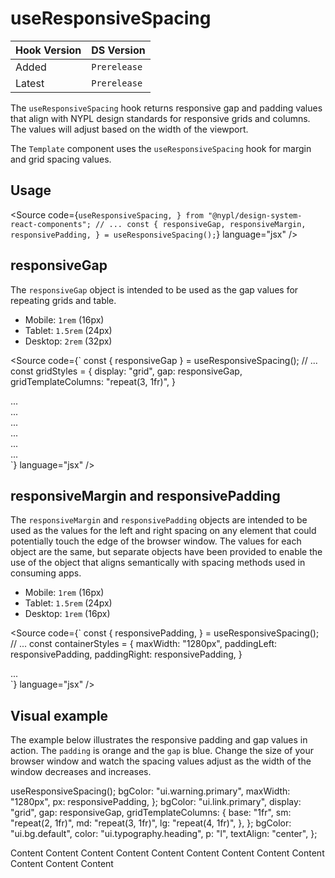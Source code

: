 
<Meta title="Hooks/useResponsiveSpacing" />

# useResponsiveSpacing

| Hook Version | DS Version   |
| ------------ | ------------ |
| Added        | `Prerelease` |
| Latest       | `Prerelease` |

The `useResponsiveSpacing` hook returns responsive gap and padding values that
align with NYPL design standards for responsive grids and columns. The values
will adjust based on the width of the viewport.

The `Template` component uses the `useResponsiveSpacing` hook for margin and
grid spacing values.

## Usage

<Source
  code={`
  useResponsiveSpacing,
} from "@nypl/design-system-react-components";
// ...
const {
  responsiveGap,
  responsiveMargin,
  responsivePadding,
} = useResponsiveSpacing();
`}
  language="jsx"
/>

## responsiveGap

The `responsiveGap` object is intended to be used as the gap values for
repeating grids and table.

- Mobile: `1rem` (16px)
- Tablet: `1.5rem` (24px)
- Desktop: `2rem` (32px)

<Source
  code={`
const {
  responsiveGap
} = useResponsiveSpacing();
// ...
const gridStyles = {
  display: "grid",
  gap: responsiveGap,
  gridTemplateColumns: "repeat(3, 1fr)",
}
<div style={ gridStyles }>
  <div>...</div>
  <div>...</div>
  <div>...</div>
  <div>...</div>
  <div>...</div>
  <div>...</div>
</div>
`}
  language="jsx"
/>

## responsiveMargin and responsivePadding

The `responsiveMargin` and `responsivePadding` objects are intended to be used
as the values for the left and right spacing on any element that could
potentially touch the edge of the browser window. The values for each object are
the same, but separate objects have been provided to enable the use of the
object that aligns semantically with spacing methods used in consuming apps.

- Mobile: `1rem` (16px)
- Tablet: `1.5rem` (24px)
- Desktop: `1rem` (16px)

<Source
  code={`
const {
  responsivePadding,
} = useResponsiveSpacing();
// ...
const containerStyles = {
  maxWidth: "1280px",
  paddingLeft: responsivePadding,
  paddingRight: responsivePadding,
}
<div style={ containerStyles }>
  <div>...</div>
</div>
`}
  language="jsx"
/>

## Visual example

The example below illustrates the responsive padding and gap values in action.
The `padding` is orange and the `gap` is blue. Change the size of your browser
window and watch the spacing values adjust as the width of the window decreases
and increases.

  useResponsiveSpacing();
  bgColor: "ui.warning.primary",
  maxWidth: "1280px",
  px: responsivePadding,
};
  bgColor: "ui.link.primary",
  display: "grid",
  gap: responsiveGap,
  gridTemplateColumns: {
    base: "1fr",
    sm: "repeat(2, 1fr)",
    md: "repeat(3, 1fr)",
    lg: "repeat(4, 1fr)",
  },
};
  bgColor: "ui.bg.default",
  color: "ui.typography.heading",
  p: "l",
  textAlign: "center",
};

<Box __css={containerStyles}>
  <Box __css={gridStyles}>
    <Box __css={contentStyles}>Content</Box>
    <Box __css={contentStyles}>Content</Box>
    <Box __css={contentStyles}>Content</Box>
    <Box __css={contentStyles}>Content</Box>
    <Box __css={contentStyles}>Content</Box>
    <Box __css={contentStyles}>Content</Box>
    <Box __css={contentStyles}>Content</Box>
    <Box __css={contentStyles}>Content</Box>
    <Box __css={contentStyles}>Content</Box>
    <Box __css={contentStyles}>Content</Box>
    <Box __css={contentStyles}>Content</Box>
    <Box __css={contentStyles}>Content</Box>
  </Box>
</Box>
